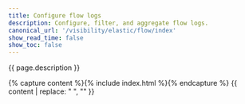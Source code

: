 ```yaml
---
title: Configure flow logs
description: Configure, filter, and aggregate flow logs.
canonical_url: '/visibility/elastic/flow/index'
show_read_time: false
show_toc: false
---
```


{{ page.description }}

{% capture content %}{% include index.html %}{% endcapture %}
{{ content | replace: "    ", "" }}
